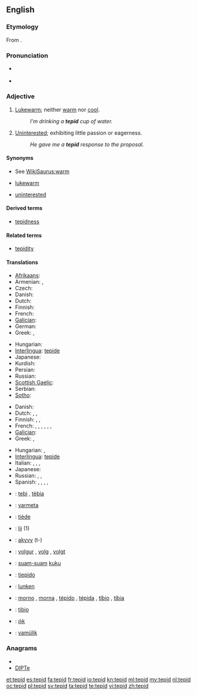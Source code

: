 {{was wotd|2010|September|14}}
==English==

===Etymology===
From {{etyl|la}} {{term|tepidus|lang=la}}.

===Pronunciation===
* {{a|UK|US}} {{IPA|/ˈtɛpɪd/}}
* {{audio|en-us-tepid.ogg|Audio (US)}}

===Adjective===
{{en-adj|-}}

# [[lukewarm|Lukewarm]]; neither [[warm]] nor [[cool]].
#: ''I'm drinking a '''tepid''' cup of water.''
# [[uninterested|Uninterested]]; exhibiting little passion or eagerness.
#: ''He gave me a '''tepid''' response to the proposal.''

====Synonyms====
* See [[WikiSaurus:warm]]
* {{sense|lukewarm}} [[lukewarm]]
* {{sense|exhibiting little passion}} [[uninterested]]

====Derived terms====
* [[tepidness]]

====Related terms====
* [[tepidity]]

====Translations====
{{trans-top|lukewarm}}
* [[Afrikaans]]: {{t-|af|lou|xs=Afrikaans}}
* Armenian: {{t-|hy|տաքավուն|tr=tak’avun}},  {{t-|hy|գոլ|tr=gol}}
* Czech: {{t-|cs|vlažný}}
* Danish: {{t-|da|lunken}}
* Dutch: {{t+|nl|lauw}}
* Finnish: {{t-|fi|haalea}}
* French: {{t+|fr|tiède}}
* [[Galician]]: {{t-|gl|tépedo|xs=Galician}}
* German: {{t+|de|lauwarm}}
* Greek: {{t+|el|χλιαρός|m|tr=chliarós}},  {{t|el|υπόθερμος|m|tr=ypóthermos}}
{{trans-mid}}
* Hungarian: {{t+|hu|langyos}}
* [[Interlingua]]: [[tepide]]
* Japanese: {{t|ja|ぬるい|tr=nurui}}
* Kurdish: {{t|ku|شلتێن|tr=shiltén|sc=ku-Arab}}
* Persian: {{t|fa|ولرم}}
* Russian: {{t+|ru|тепловатый|tr=t'eplovátyj}}
* [[Scottish Gaelic]]: {{t|gd|flodach}}
* Serbian: {{t-|sr|mlako|n}}
* [[Sotho]]: {{t-|st|fofo|xs=Sotho}}
{{trans-bottom}}

{{trans-top|uninterested}}
* Danish: {{t-|da|lunken}}
* Dutch: {{t+|nl|lauw}}, {{t+|nl|flauw}}, {{t|nl|ongeïnteresseerd}}
* Finnish: {{t-|fi|viileä}},  {{t+|fi|laimea}},  {{t+|fi|vaimea}}
* French: {{t+|fr|tiède}}, {{t+|fr|tiédasse}}, {{t+|fr|mou}}, {{t|fr|indifférent }}, {{t+|fr|atone}}, {{t+|fr|avachi}}, {{t|fr|ramollo}}
* [[Galician]]: {{t-|gl|tépedo|xs=Galician}}
* Greek: {{t+|el|χλιαρός|m|tr=chliarós}},  {{t|el|άτονος|m|tr=átonos}}
{{trans-mid}}
* Hungarian: {{t+|hu|langyos}}, {{t-|hu|lagymatag}}
* [[Interlingua]]: [[tepide]]
* Italian: {{t-|it|tepido}}, {{t+|it|indifferente}}, {{t|it|molle }}, {{t-|it|fiacco}}
* Japanese: {{t|ja|冷めた|tr=sameta}}
* Russian: {{t|ru|прохладный|tr=proχládnyj}}, {{t|ru|равнодушный}}, {{t|ru|безразличный}}
* Spanish: {{t-|es|tibio}}, {{t+|es|flojo}}, {{t|es|blandengue}}, {{t+|es|lacio}}, {{t-|es|indiferente}}
{{trans-bottom}}

{{checktrans-top}}
* {{ttbc|ca}}: [[tebi]] {{m}}, [[tèbia]] {{f}}
* {{ttbc|eo}}: [[varmeta]]
* {{ttbc|fr}}: [[tiède]] {{m|f}}
* {{ttbc|fy}}: [[lij]] (1)
* {{ttbc|gn}}: [[akyvy]] (t-)
* {{ttbc|is}}: [[volgur]] {{m}}, [[volg]] {{f}}, [[volgt]] {{n}}
* {{ttbc|id}}: [[suam-suam]] [[kuku]]
* {{ttbc|it}}: [[tiepido]]
{{trans-mid}}
* {{ttbc|no}}: [[lunken]]
* {{ttbc|pt}}: [[morno]] {{m}}, [[morna]] {{f}}, [[tépido]] {{m}}, [[tépida]] {{f}}, [[tíbio]] {{m}}, [[tíbia]] {{f}}
* {{ttbc|es}}: [[tibio]]
* {{ttbc|tr}}: [[ılık]]
* {{ttbc|vo}}: [[vamülik]]
{{trans-bottom}}

===Anagrams===
* {{alphagram|deipt}}
* [[DIPTe#English|DIPTe]]

[[et:tepid]]
[[es:tepid]]
[[fa:tepid]]
[[fr:tepid]]
[[io:tepid]]
[[kn:tepid]]
[[ml:tepid]]
[[my:tepid]]
[[nl:tepid]]
[[oc:tepid]]
[[pl:tepid]]
[[sv:tepid]]
[[ta:tepid]]
[[te:tepid]]
[[vi:tepid]]
[[zh:tepid]]